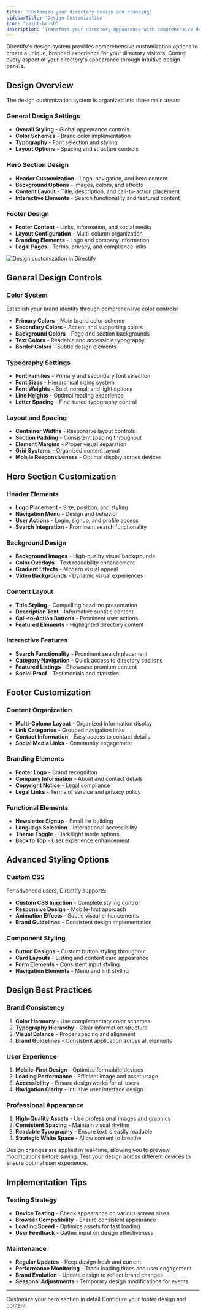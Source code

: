 ```yaml
---
title: 'Customize your directory design and branding'
sidebarTitle: 'Design Customization'
icon: "paint-brush"
description: 'Transform your directory appearance with comprehensive design controls, from general styling to hero sections and footer customization'
---
```


Directify's design system provides comprehensive customization options to create a unique, branded experience for your directory visitors. Control every aspect of your directory's appearance through intuitive design panels.

## Design Overview

The design customization system is organized into three main areas:

### General Design Settings
- **Overall Styling** - Global appearance controls
- **Color Schemes** - Brand color implementation
- **Typography** - Font selection and styling
- **Layout Options** - Spacing and structure controls

### Hero Section Design
- **Header Customization** - Logo, navigation, and hero content
- **Background Options** - Images, colors, and effects
- **Content Layout** - Title, description, and call-to-action placement
- **Interactive Elements** - Search functionality and featured content

### Footer Design
- **Footer Content** - Links, information, and social media
- **Layout Configuration** - Multi-column organization
- **Branding Elements** - Logo and company information
- **Legal Pages** - Terms, privacy, and compliance links

<Frame>
  <img src="/images/design-demo.png" alt="Design customization in Directify" />
</Frame>

## General Design Controls

### Color System
Establish your brand identity through comprehensive color controls:
- **Primary Colors** - Main brand color scheme
- **Secondary Colors** - Accent and supporting colors
- **Background Colors** - Page and section backgrounds
- **Text Colors** - Readable and accessible typography
- **Border Colors** - Subtle design elements

### Typography Settings
- **Font Families** - Primary and secondary font selection
- **Font Sizes** - Hierarchical sizing system
- **Font Weights** - Bold, normal, and light options
- **Line Heights** - Optimal reading experience
- **Letter Spacing** - Fine-tuned typography control

### Layout and Spacing
- **Container Widths** - Responsive layout controls
- **Section Padding** - Consistent spacing throughout
- **Element Margins** - Proper visual separation
- **Grid Systems** - Organized content layout
- **Mobile Responsiveness** - Optimal display across devices

## Hero Section Customization

### Header Elements
- **Logo Placement** - Size, position, and styling
- **Navigation Menu** - Design and behavior
- **User Actions** - Login, signup, and profile access
- **Search Integration** - Prominent search functionality

### Background Design
- **Background Images** - High-quality visual backgrounds
- **Color Overlays** - Text readability enhancement
- **Gradient Effects** - Modern visual appeal
- **Video Backgrounds** - Dynamic visual experiences

### Content Layout
- **Title Styling** - Compelling headline presentation
- **Description Text** - Informative subtitle content
- **Call-to-Action Buttons** - Prominent user actions
- **Featured Elements** - Highlighted directory content

### Interactive Features
- **Search Functionality** - Prominent search placement
- **Category Navigation** - Quick access to directory sections
- **Featured Listings** - Showcase premium content
- **Social Proof** - Testimonials and statistics

## Footer Customization

### Content Organization
- **Multi-Column Layout** - Organized information display
- **Link Categories** - Grouped navigation links
- **Contact Information** - Easy access to contact details
- **Social Media Links** - Community engagement

### Branding Elements
- **Footer Logo** - Brand recognition
- **Company Information** - About and contact details
- **Copyright Notice** - Legal compliance
- **Legal Links** - Terms of service and privacy policy

### Functional Elements
- **Newsletter Signup** - Email list building
- **Language Selection** - International accessibility
- **Theme Toggle** - Dark/light mode options
- **Back to Top** - User experience enhancement

## Advanced Styling Options

### Custom CSS
For advanced users, Directify supports:
- **Custom CSS Injection** - Complete styling control
- **Responsive Design** - Mobile-first approach
- **Animation Effects** - Subtle visual enhancements
- **Brand Guidelines** - Consistent design implementation

### Component Styling
- **Button Designs** - Custom button styling throughout
- **Card Layouts** - Listing and content card appearance
- **Form Elements** - Consistent input styling
- **Navigation Elements** - Menu and link styling

## Design Best Practices

### Brand Consistency
1. **Color Harmony** - Use complementary color schemes
2. **Typography Hierarchy** - Clear information structure
3. **Visual Balance** - Proper spacing and alignment
4. **Brand Guidelines** - Consistent application across all elements

### User Experience
1. **Mobile-First Design** - Optimize for mobile devices
2. **Loading Performance** - Efficient image and asset usage
3. **Accessibility** - Ensure design works for all users
4. **Navigation Clarity** - Intuitive user interface design

### Professional Appearance
1. **High-Quality Assets** - Use professional images and graphics
2. **Consistent Spacing** - Maintain visual rhythm
3. **Readable Typography** - Ensure text is easily readable
4. **Strategic White Space** - Allow content to breathe

<Note>
  Design changes are applied in real-time, allowing you to preview modifications before saving. Test your design across different devices to ensure optimal user experience.
</Note>

## Implementation Tips

### Testing Strategy
- **Device Testing** - Check appearance on various screen sizes
- **Browser Compatibility** - Ensure consistent appearance
- **Loading Speed** - Optimize assets for fast loading
- **User Feedback** - Gather input on design effectiveness

### Maintenance
- **Regular Updates** - Keep design fresh and current
- **Performance Monitoring** - Track loading times and user engagement
- **Brand Evolution** - Update design to reflect brand changes
- **Seasonal Adjustments** - Temporary design modifications for events

---

<CardGroup cols={2}>
  <Card
    title="Hero Settings"
    icon="star"
    href="/design/hero"
  >
    Customize your hero section in detail
  </Card>
  <Card
    title="Footer Settings"
    icon="bars-3-bottom-left"
    href="/design/footer"
  >
    Configure your footer design and content
  </Card>
</CardGroup>